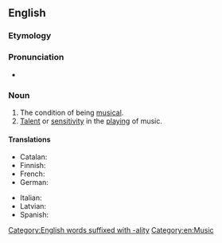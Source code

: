 ==English==

===Etymology===
{{suffix|lang=en|musical|ity}}

===Pronunciation===
* {{IPA|/ˌmju.zɪ.ˈkæ.lɪ.ti/|lang=en}}

===Noun===
{{en-noun|~|musicalities}}

# The condition of being [[musical]].
# [[talent|Talent]] or [[sensitivity]] in the [[playing]] of music.

====Translations====
{{trans-top|condition of being musical}}
* Catalan: {{t+|ca|musicalitat|f}}
* Finnish: {{t+|fi|musikaalisuus}}
* French: {{t+|fr|musicalité}}
* German: {{t|de|Musicalität}}
{{trans-mid}}
* Italian: {{t|it|musicalità|f}}
* Latvian: {{t|lv|muzikalitāte}}
* Spanish: {{t+|es|musicalidad|f}}
{{trans-bottom}}

[[Category:English words suffixed with -ality]]
[[Category:en:Music]]